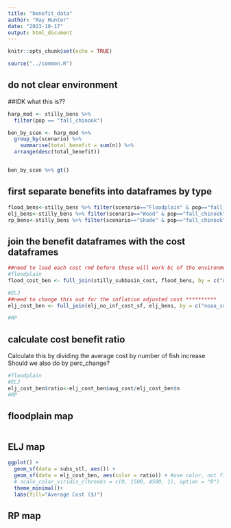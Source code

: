 ```yaml
---
title: "benefit_data"
author: "Ray Hunter"
date: "2023-10-17"
output: html_document
---
```


```r
knitr::opts_chunk$set(echo = TRUE)

source("../common.R")
```
## do not clear environment


##IDK what this is??
```r
harp_mod <- stilly_bens %>% 
  filter(pop == "fall_chinook")

ben_by_scen <- harp_mod %>% 
  group_by(scenario) %>% 
    summarise(total_benefit = sum(n)) %>% 
  arrange(desc(total_benefit))


ben_by_scen %>% gt()
```

## first separate benefits into dataframes by type
```r
flood_bens<-stilly_bens %>% filter(scenario=="Floodplain" & pop=="fall_chinook")
elj_bens<-stilly_bens %>% filter(scenario=="Wood" & pop=="fall_chinook")  
rp_bens<-stilly_bens %>% filter(scenario=="Shade" & pop=="fall_chinook")
```

## join the benefit dataframes with the cost dataframes
```r
##need to load each cost rmd before these will work bc of the environment clearing
#floodplain
flood_cost_ben <- full_join(stilly_subbasin_cost, flood_bens, by = c("noaa_subba" = "subbasin"))

#ELJ
##need to change this out for the inflation adjusted cost **********
elj_cost_ben <- full_join(elj_no_inf_cost_sf, elj_bens, by = c("noaa_subba" = "subbasin"))

#RP
```

## calculate cost benefit ratio
Calculate this by dividing the average cost by number of fish increase
Should we also do by perc_change?
```r
#floodplain
#ELJ
elj_cost_ben$ratio<-elj_cost_ben$avg_cost/elj_cost_ben$n
#RP
```

## floodplain map
```r

```

## ELJ map
```r
ggplot() +
  geom_sf(data = subs_stl, aes()) +
  geom_sf(data = elj_cost_ben, aes(color = ratio)) + #use color, not fill bc line
  # scale_color_viridis_c(breaks = c(0, 1500, 4500, 1), option = "B")
  theme_minimal()+
  labs(fill="Average Cost ($)")
```

## RP map
```r

```

